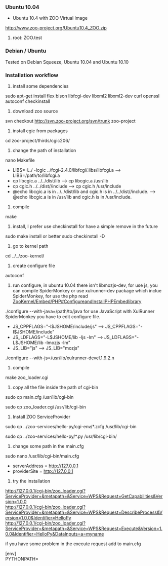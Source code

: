 

=== Ubuntu 10.04 ===

*Ubuntu 10.4 with ZOO Virtual Image

http://www.zoo-project.org/Ubuntu10.4_ZOO.zip
# root: ZOO.test

=== Debian / Ubuntu ===
Tested on Debian Squeeze, Ubuntu 10.04 and Ubuntu 10.10

=== Installation workflow===
#install some dependencies<br>
sudo apt-get install flex bison libfcgi-dev libxml2 libxml2-dev curl openssl autoconf checkinstall

#download zoo source<br>
svn checkout http://svn.zoo-project.org/svn/trunk zoo-project

#install cgic from packages<br>
cd zoo-project/thirds/cgic206/

#change the path of installation<br>
nano Makefile 
*LIBS=-L./ -lcgic ../fcgi-2.4.0/libfcgi/.libs/libfcgi.a --> LIBS=/path/to/libfcgi.a
*cp libcgic.a  ../../dist/lib --> cp libcgic.a /usr/lib
*cp cgic.h  ../../dist//include --> cp cgic.h  /usr/include
*@echo libcgic.a is in  ../../dist/lib and cgic.h is in  ../../dist//include. --> @echo libcgic.a is in  /usr/lib and cgic.h is in /usr/include.

#compile<br>
make

#install, I prefer use checkinstall for have a simple remove in the future<br>
sudo make install or better sudo checkinstall -D

#go to kernel path<br>
cd ../../zoo-kernel/

#create configure file<br>
autoconf

#run configure, in ubuntu 10.04 there isn't libmozjs-dev, for use js, you can compile SpiderMonkey or use xulrunner-dev package which inclue SpiderMonkey, for use the php read [[ZooKernel/Embed/PHP#ConfigureandInstallPHPEmbedlibrary]]<br>
./configure --with-java=/path/to/java
for use JavaScript with XulRunner SpiderMonkey you have to edit configure file.
*JS_CPPFLAGS="-I$JSHOME/include/js" --> JS_CPPFLAGS="-I$JSHOME/include"
*JS_LDFLAGS="-L$JSHOME/lib -ljs -lm" --> JS_LDFLAGS="-L$JSHOME/lib -lmozjs -lm"
*JS_LIB="js" --> JS_LIB="mozjs"
./configure --with-js=/usr/lib/xulrunner-devel.1.9.2.n

#compile<br>
make zoo_loader.cgi

#copy all the file inside the path of cgi-bin<br>
sudo cp main.cfg /usr/lib/cgi-bin

sudo cp zoo_loader.cgi /usr/lib/cgi-bin

# Install ZOO ServiceProvider <br>
sudo cp ../zoo-services/hello-py/cgi-env/*.zcfg /usr/lib/cgi-bin

sudo cp ../zoo-services/hello-py/*.py /usr/lib/cgi-bin/

#change some path in the main.cfg
sudo nano /usr/lib/cgi-bin/main.cfg
*serverAddress = http://127.0.0.1
*providerSite = http://127.0.0.1


#try the installation<br>
http://127.0.0.1/cgi-bin/zoo_loader.cgi?ServiceProvider=&metapath=&Service=WPS&Request=GetCapabilities&Version=1.0.0 <br>
http://127.0.0.1/cgi-bin/zoo_loader.cgi?ServiceProvider=&metapath=&Service=WPS&Request=DescribeProcess&Version=1.0.0&Identifier=HelloPy <br>
http://127.0.0.1/cgi-bin/zoo_loader.cgi?ServiceProvider=&metapath=&Service=WPS&Request=Execute&Version=1.0.0&Identifier=HelloPy&DataInputs=a=myname

if you have some problem in the execute request add to main.cfg 

[env]<br>
PYTHONPATH=<YOUR_PYTHONPATH>









